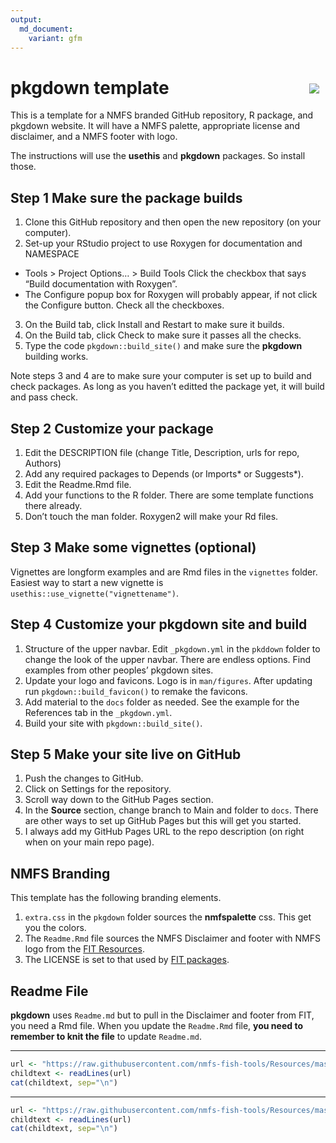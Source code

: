 ```yaml
---
output: 
  md_document:
    variant: gfm
---
```


<!-- README.md is generated from README.Rmd. Please edit that file -->

# pkgdown template <img src="man/figures/logo.png" align="right" style="padding: 10px"/>

This is a template for a NMFS branded GitHub repository, R package, and pkgdown website. It will have a NMFS palette, appropriate license and disclaimer, and a NMFS footer with logo.

The instructions will use the **usethis** and **pkgdown** packages. So install those.

## Step 1 Make sure the package builds

1. Clone this GitHub repository and then open the new repository (on your computer).
2. Set-up your RStudio project to use Roxygen for documentation and NAMESPACE
  * Tools > Project Options... > Build Tools  Click the checkbox that says "Build documentation with Roxygen".
  * The Configure popup box for Roxygen will probably appear, if not click the Configure button. Check all the checkboxes.
3. On the Build tab, click Install and Restart to make sure it builds.
4. On the Build tab, click Check to make sure it passes all the checks.
5. Type the code `pkgdown::build_site()` and make sure the **pkgdown** building works.

Note steps 3 and 4 are to make sure your computer is set up to build and check packages. As long as you haven't editted the package yet, it will build and pass check.

## Step 2 Customize your package

1. Edit the DESCRIPTION file (change Title, Description, urls for repo, Authors)
2. Add any required packages to Depends (or Imports* or Suggests*).
3. Edit the Readme.Rmd file.
4. Add your functions to the R folder. There are some template functions there already.
5. Don't touch the man folder. Roxygen2 will make your Rd files.

## Step 3 Make some vignettes (optional)

Vignettes are longform examples and are Rmd files in the `vignettes` folder. Easiest way to start a new vignette is `usethis::use_vignette("vignettename")`.

## Step 4 Customize your **pkgdown** site and build

1. Structure of the upper navbar. Edit `_pkgdown.yml` in the `pkddown` folder to change the look of the upper navbar. There are endless options. Find examples from other peoples' pkgdown sites.
2. Update your logo and favicons. Logo is in `man/figures`. After updating run         `pkgdown::build_favicon()` to remake the favicons.
3. Add material to the `docs` folder as needed. See the example for the References tab in the `_pkgdown.yml`.
4. Build your site with `pkgdown::build_site()`.

## Step 5 Make your site live on GitHub

1. Push the changes to GitHub.
2. Click on Settings for the repository.
3. Scroll way down to the GitHub Pages section.
4. In the **Source** section, change branch to Main and folder to `docs`. There are other ways to set up GitHub Pages but this will get you started.
5. I always add my GitHub Pages URL to the repo description (on right when on your main repo page).

## NMFS Branding

This template has the following branding elements.

1. `extra.css` in the `pkgdown` folder sources the **nmfspalette** css. This get you the colors.
2. The `Readme.Rmd` file sources the NMFS Disclaimer and footer with NMFS logo from the [FIT Resources](https://github.com/nmfs-fish-tools/Resources).
3. The LICENSE is set to that used by [FIT packages](https://github.com/nmfs-fish-tools).

## Readme File

**pkgdown** uses `Readme.md` but to pull in the Disclaimer and footer from FIT, you need a Rmd file. When you update the `Readme.Rmd` file, **you need to remember to knit the file** to update `Readme.md`. 

<!-- Do not edit below. This adds the Disclaimer and NMFS footer. -->

****

```r
url <- "https://raw.githubusercontent.com/nmfs-fish-tools/Resources/master/Disclaimer.md"
childtext <- readLines(url)
cat(childtext, sep="\n")
```

****

```r
url <- "https://raw.githubusercontent.com/nmfs-fish-tools/Resources/master/footer.md" 
childtext <- readLines(url)
cat(childtext, sep="\n")
```


